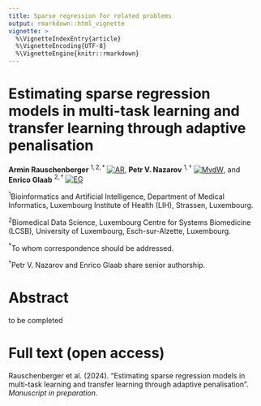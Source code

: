 ```yaml
---
title: Sparse regression for related problems
output: rmarkdown::html_vignette
vignette: >
  %\VignetteIndexEntry{article}
  %\VignetteEncoding{UTF-8}
  %\VignetteEngine{knitr::rmarkdown}
---
```


# Estimating sparse regression models in multi-task learning and transfer learning through adaptive penalisation

**Armin Rauschenberger**$~^{1,2,*}$ [![AR](https://info.orcid.org/wp-content/uploads/2019/11/orcid_16x16.png)](https://orcid.org/0000-0001-6498-4801),
**Petr V. Nazarov**$~^{1,\dagger}$ [![MvdW](https://info.orcid.org/wp-content/uploads/2019/11/orcid_16x16.png)](https://orcid.org/0000-0003-3443-0298),
and **Enrico Glaab**$~^{2,\dagger}$ [![EG](https://info.orcid.org/wp-content/uploads/2019/11/orcid_16x16.png)](https://orcid.org/0000-0003-3977-7469)

$^1$Bioinformatics and Artificial Intelligence, Department of Medical Informatics, Luxembourg Institute of Health (LIH), Strassen, Luxembourg. 

$^2$Biomedical Data Science, Luxembourg Centre for Systems Biomedicine (LCSB), University of Luxembourg, Esch-sur-Alzette, Luxembourg.

$^{*}$To whom correspondence should be addressed.

$^{\dagger}$Petr V. Nazarov and Enrico Glaab share senior authorship.

# Abstract

to be completed

# Full text (open access)

Rauschenberger et al. (2024).
"Estimating sparse regression models in multi-task learning and transfer learning through adaptive penalisation".
*Manuscript in preparation*.
